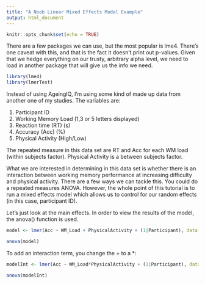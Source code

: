 ```yaml
---
title: "A Noob Linear Mixed Effects Model Example"
output: html_document
---
```


```r
knitr::opts_chunk$set(echo = TRUE)
```

There are a few packages we can use, but the most popular is lme4. There's one caveat with this, and that is the fact it doesn't print out p-values. Given that we hedge everything on our trusty, arbitrary alpha level, we need to load in another package that will give us the info we need.

```r
library(lme4)
library(lmerTest)
```

Instead of using AgeingIQ, I'm using some kind of made up data from another one of my studies. The variables are:

1. Participant ID
2. Working Memory Load (1,3 or 5 letters displayed)
3. Reaction time (RT) (s)
4. Accuracy (Acc) (%)
5. Physical Activity (High/Low)

The repeated measure in this data set are RT and Acc for each WM load (within subjects factor). Physical Activity is a between subjects factor. 

What we are interested in determining in this data set is whether there is an interaction between working memory performance at increasing difficulty and physical activity. There are a few ways we can tackle this. You could do a repeated measures ANOVA. However, the whole point of this tutorial is to run a mixed effects model which allows us to control for our random effects (in this case, participant ID). 

Let's just look at the main effects. In order to view the results of the model, the anova() function is used.

```r

model <- lmer(Acc ~ WM_Load + PhysicalActivity + (1|Participant), data = lmeData)

anova(model)

```

To add an interaction term, you change the + to a *:

```r

modelInt <- lmer(Acc ~ WM_Load*PhysicalActivity + (1|Participant), data = lmeData)

anova(modelInt)

```
